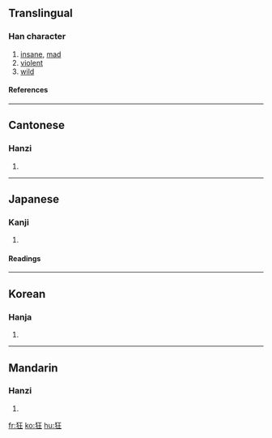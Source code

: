 ==Translingual==
===Han character===
{{Han char|rn=94|rad=犬|as=04|sn=7|four=4121<sub>4</sub>|canj=大竹一土 (KHMG)}}
# [[insane]], [[mad]]
# [[violent]]
# [[wild]]
====References====
{{Han ref|kx=0707.200|dkj=20287|dj=1120.030|hdz=21334.040|uh=72C2|ud=29378|bh=A867|bd=43111}}

----
==Cantonese==
===Hanzi===
{{yue-hanzi|jyut=|y=kwong4}}
# {{defn|Cantonese}}

----
==Japanese==
===Kanji===
{{ja-kanji|grade=c|rs=犬04}}
# {{defn|Japanese}} 
====Readings====
{{ja-readings|on=[[きょう]] (kyō)|kun=[[くるう]] (kuruu), [[きちがい]] (kichigai)}}

----
==Korean==
===Hanja===
{{ko-hanja|hangeul=광|eumhun=|rv=gwang|mr=kwang|y=kwang}}
# {{defn|Korean}}

----
==Mandarin==
===Hanzi===
{{cmn-hanzi|pin=[[kuáng]] ([[kuang2]])|wg=k'uang<sup>2</sup>}}
# {{defn|Mandarin}}

[[fr:狂]]
[[ko:狂]]
[[hu:狂]]